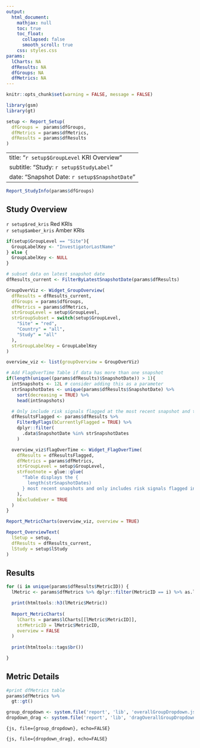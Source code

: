 ```yaml
---
output:
  html_document:
    mathjax: null
    toc: true
    toc_float:
      collapsed: false
      smooth_scroll: true
    css: styles.css
params:
  lCharts: NA
  dfResults: NA
  dfGroups: NA
  dfMetrics: NA
---
```


```r
knitr::opts_chunk$set(warning = FALSE, message = FALSE) 
```


```r
library(gsm)
library(gt)

setup <- Report_Setup(
  dfGroups =  params$dfGroups, 
  dfMetrics = params$dfMetrics, 
  dfResults = params$dfResults
)

```


---
title: "`r setup$GroupLevel` KRI Overview"
subtitle: "Study: `r setup$StudyLabel`"
date: "Snapshot Date: `r setup$SnapshotDate`"
--- 

::: {
    #overall-group-select
    .overall-group-select
    title="Selected group will be highlighted in all charts for all KRIs."
}
:::

```r
Report_StudyInfo(params$dfGroups)
```

## Study Overview

::: flag-container
::: {.flag .flag-red}
<div> `r setup$red_kris` Red KRIs </div>
:::

::: {.flag .flag-amber}
<div> `r setup$amber_kris` Amber KRIs </div>
:::
:::

::: gsm-overview-table


```r
if(setup$GroupLevel == "Site"){ 
  GroupLabelKey <- "InvestigatorLastName"
} else { 
  GroupLabelKey <- NULL 
}  

# subset data on latest snapshot date
dfResults_current <- FilterByLatestSnapshotDate(params$dfResults)

GroupOverViz <- Widget_GroupOverview(
  dfResults = dfResults_current,
  dfGroups = params$dfGroups,
  dfMetrics = params$dfMetrics,
  strGroupLevel = setup$GroupLevel,
  strGroupSubset = switch(setup$GroupLevel,
    "Site" = "red",
    "Country" = "all",
    "Study" = "all"
  ),
  strGroupLabelKey = GroupLabelKey
)

overview_viz <- list(groupOverview = GroupOverViz)

# Add FlagOverTime Table if data has more than one snapshot
if(length(unique((params$dfResults)$SnapshotDate)) > 1){
  intSnapshots <- 12L # consider adding this as a parameter
  strSnapshotDates <- unique(params$dfResults$SnapshotDate) %>%
    sort(decreasing = TRUE) %>%
    head(intSnapshots)

  # Only include risk signals flagged at the most recent snapshot and the 12 most recent snapshots.
  dfResultsFlagged <- params$dfResults %>%
    FilterByFlags(bCurrentlyFlagged = TRUE) %>%
    dplyr::filter(
      .data$SnapshotDate %in% strSnapshotDates
    )

  overview_viz$flagOverTime <- Widget_FlagOverTime(
    dfResults = dfResultsFlagged,
    dfMetrics = params$dfMetrics,
    strGroupLevel = setup$GroupLevel,
    strFootnote = glue::glue(
      "Table displays the {
        length(strSnapshotDates)
      } most recent snapshots and only includes risk signals flagged in the most recent snapshot."
    ),
    bExcludeEver = TRUE
  )
}

Report_MetricCharts(overview_viz, overview = TRUE)
```

:::

```r

Report_OverviewText(
  lSetup = setup,
  dfResults = dfResults_current,
  lStudy = setup$lStudy
)


```

## Results

```r

for (i in unique(params$dfResults$MetricID)) {
  lMetric <- params$dfMetrics %>% dplyr::filter(MetricID == i) %>% as.list

  print(htmltools::h3(lMetric$Metric))
  
  Report_MetricCharts(
    lCharts = params$lCharts[[lMetric$MetricID]],
    strMetricID = lMetric$MetricID,
    overview = FALSE
  )
  
  print(htmltools::tags$br())

}

```

## Metric Details
```r
#print dfMetrics table
params$dfMetrics %>%
  gt::gt()

```

```r
group_dropdown <- system.file('report', 'lib', 'overallGroupDropdown.js', package = "gsm")
dropdown_drag <- system.file('report', 'lib', 'dragOverallGroupDropdown.js', package = "gsm")
```

```{js, file={group_dropdown}, echo=FALSE}
```

```{js, file={dropdown_drag}, echo=FALSE}
```

